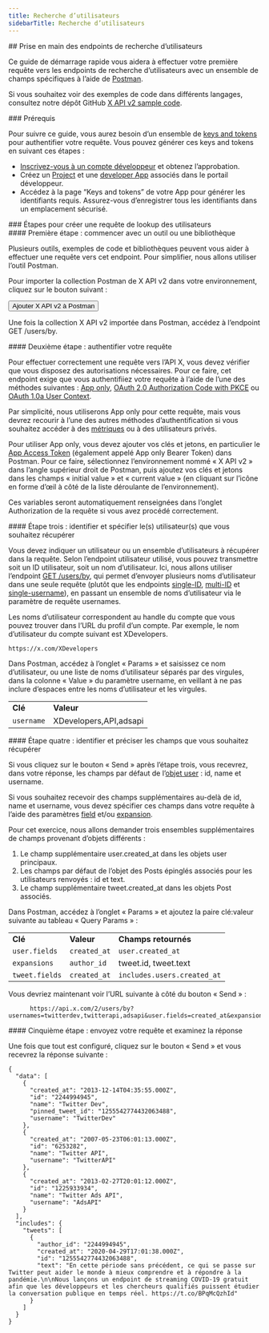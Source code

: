 ```yaml
---
title: Recherche d’utilisateurs
sidebarTitle: Recherche d’utilisateurs
---
```



<div id="getting-started-with-the-users-lookup-endpoints">
  ## Prise en main des endpoints de recherche d’utilisateurs
</div>

Ce guide de démarrage rapide vous aidera à effectuer votre première requête vers les endpoints de recherche d’utilisateurs avec un ensemble de champs spécifiques à l’aide de [Postman](/fr/tutorials/postman-getting-started).

Si vous souhaitez voir des exemples de code dans différents langages, consultez notre dépôt GitHub [X API v2 sample code](https://github.com/xdevplatform/Twitter-API-v2-sample-code).

<Note>
  ### Prérequis

  Pour suivre ce guide, vous aurez besoin d’un ensemble de [keys and tokens](/fr/resources/fundamentals/authentication) pour authentifier votre requête. Vous pouvez générer ces keys and tokens en suivant ces étapes :

  * [Inscrivez-vous à un compte développeur](https://developer.x.com/en/apply-for-access) et obtenez l’approbation.
  * Créez un [Project](/fr/resources/fundamentals/projects) et une [developer App](/fr/resources/fundamentals/developer-apps) associés dans le portail développeur.
  * Accédez à la page “Keys and tokens” de votre App pour générer les identifiants requis. Assurez-vous d’enregistrer tous les identifiants dans un emplacement sécurisé.
</Note>

<div id="steps-to-build-a-users-lookup-request">
  ### Étapes pour créer une requête de lookup des utilisateurs
</div>

<div id="step-one-start-with-a-tool-or-library">
  #### Première étape : commencer avec un outil ou une bibliothèque
</div>

Plusieurs outils, exemples de code et bibliothèques peuvent vous aider à effectuer une requête vers cet endpoint. Pour simplifier, nous allons utiliser l’outil Postman.

Pour importer la collection Postman de X API v2 dans votre environnement, cliquez sur le bouton suivant :

<Button href="https://app.getpostman.com/run-collection/9956214-784efcda-ed4c-4491-a4c0-a26470a67400">
  Ajouter X API v2 à Postman
</Button>

Une fois la collection X API v2 importée dans Postman, accédez à l’endpoint GET /users/by.
 

<div id="step-two-authenticate-your-request">
  #### Deuxième étape : authentifier votre requête
</div>

Pour effectuer correctement une requête vers l’API X, vous devez vérifier que vous disposez des autorisations nécessaires. Pour ce faire, cet endpoint exige que vous authentifiiez votre requête à l’aide de l’une des méthodes suivantes : [App only](/fr/resources/fundamentals/authentication#app-only-authentication-and-oauth-2-0-bearer-token), [OAuth 2.0 Authorization Code with PKCE](fr/resources/fundamentals/authentication#oauth-2-0-authorization-code-flow-with-pkce-2) ou [OAuth 1.0a User Context](/fr/resources/fundamentals/authentication).

Par simplicité, nous utiliserons App only pour cette requête, mais vous devrez recourir à l’une des autres méthodes d’authentification si vous souhaitez accéder à des [métriques](/fr/x-api/fundamentals/metrics) ou à des utilisateurs privés.

Pour utiliser App only, vous devez ajouter vos clés et jetons, en particulier le [App Access Token](/fr/resources/fundamentals/authentication#using-and-generating-an-app-only-bearer-token) (également appelé App only Bearer Token) dans Postman. Pour ce faire, sélectionnez l’environnement nommé « X API v2 » dans l’angle supérieur droit de Postman, puis ajoutez vos clés et jetons dans les champs « initial value » et « current value » (en cliquant sur l’icône en forme d’œil à côté de la liste déroulante de l’environnement).

Ces variables seront automatiquement renseignées dans l’onglet Authorization de la requête si vous avez procédé correctement.
 

<div id="step-three-identify-and-specify-which-users-you-would-like-to-retrieve">
  #### Étape trois : identifier et spécifier le(s) utilisateur(s) que vous souhaitez récupérer
</div>

Vous devez indiquer un utilisateur ou un ensemble d’utilisateurs à récupérer dans la requête. Selon l’endpoint utilisateur utilisé, vous pouvez transmettre soit un ID utilisateur, soit un nom d’utilisateur. Ici, nous allons utiliser l’endpoint [GET /users/by](/fr/x-api/users/user-lookup-by-usernames), qui permet d’envoyer plusieurs noms d’utilisateur dans une seule requête (plutôt que les endpoints [single-ID](/fr/x-api/users/user-lookup-by-id), [multi-ID](/fr/x-api/users/user-lookup-by-ids) et [single-username](/fr/x-api/users/user-lookup-by-username)), en passant un ensemble de noms d’utilisateur via le paramètre de requête usernames.

Les noms d’utilisateur correspondent au handle du compte que vous pouvez trouver dans l’URL du profil d’un compte. Par exemple, le nom d’utilisateur du compte suivant est XDevelopers.

`https://x.com/XDevelopers`

Dans Postman, accédez à l’onglet « Params » et saisissez ce nom d’utilisateur, ou une liste de noms d’utilisateur séparés par des virgules, dans la colonne « Value » du paramètre username, en veillant à ne pas inclure d’espaces entre les noms d’utilisateur et les virgules.

|     |     |
| :--- | :--- |
| **Clé** | **Valeur** |
| `username` | XDevelopers,API,adsapi |

<div id="step-four-identify-and-specify-which-fields-you-would-like-to-retrieve">
  #### Étape quatre : identifier et préciser les champs que vous souhaitez récupérer
</div>

Si vous cliquez sur le bouton « Send » après l’étape trois, vous recevrez, dans votre réponse, les champs par défaut de l’[objet user](/fr/x-api/fundamentals/data-dictionary#user) : id, name et username.

Si vous souhaitez recevoir des champs supplémentaires au-delà de id, name et username, vous devez spécifier ces champs dans votre requête à l’aide des paramètres [field](/fr/x-api/fundamentals/fields) et/ou [expansion](/fr/x-api/fundamentals/expansions).

Pour cet exercice, nous allons demander trois ensembles supplémentaires de champs provenant d’objets différents :

1. Le champ supplémentaire user.created_at dans les objets user principaux.
2. Les champs par défaut de l’objet des Posts épinglés associés pour les utilisateurs renvoyés : id et text.
3. Le champ supplémentaire tweet.created_at dans les objets Post associés.
    

Dans Postman, accédez à l’onglet « Params » et ajoutez la paire clé:valeur suivante au tableau « Query Params » :

|     |     |     |
| :--- | :--- | :--- |
| **Clé** | **Valeur** | **Champs retournés** |
| `user.fields` | `created_at` | `user.created_at` |
| `expansions` | `author_id` | tweet.id, tweet.text |
| `tweet.fields` | `created_at` | `includes.users.created_at` |

Vous devriez maintenant voir l’URL suivante à côté du bouton « Send » :

```
      https://api.x.com/2/users/by?usernames=twitterdev,twitterapi,adsapi&user.fields=created_at&expansions=pinned_tweet_id&tweet.fields=author_id,created_at
```

<div id="step-five-make-your-request-and-review-your-response">
  #### Cinquième étape : envoyez votre requête et examinez la réponse
</div>

Une fois que tout est configuré, cliquez sur le bouton « Send » et vous recevrez la réponse suivante :

```
{
  "data": [
    {
      "created_at": "2013-12-14T04:35:55.000Z",
      "id": "2244994945",
      "name": "Twitter Dev",
      "pinned_tweet_id": "1255542774432063488",
      "username": "TwitterDev"
    },
    {
      "created_at": "2007-05-23T06:01:13.000Z",
      "id": "6253282",
      "name": "Twitter API",
      "username": "TwitterAPI"
    },
    {
      "created_at": "2013-02-27T20:01:12.000Z",
      "id": "1225933934",
      "name": "Twitter Ads API",
      "username": "AdsAPI"
    }
  ],
  "includes": {
    "tweets": [
      {
        "author_id": "2244994945",
        "created_at": "2020-04-29T17:01:38.000Z",
        "id": "1255542774432063488",
        "text": "En cette période sans précédent, ce qui se passe sur Twitter peut aider le monde à mieux comprendre et à répondre à la pandémie.\n\nNous lançons un endpoint de streaming COVID-19 gratuit afin que les développeurs et les chercheurs qualifiés puissent étudier la conversation publique en temps réel. https://t.co/BPqMcQzhId"
      }
    ]
  }
}
```